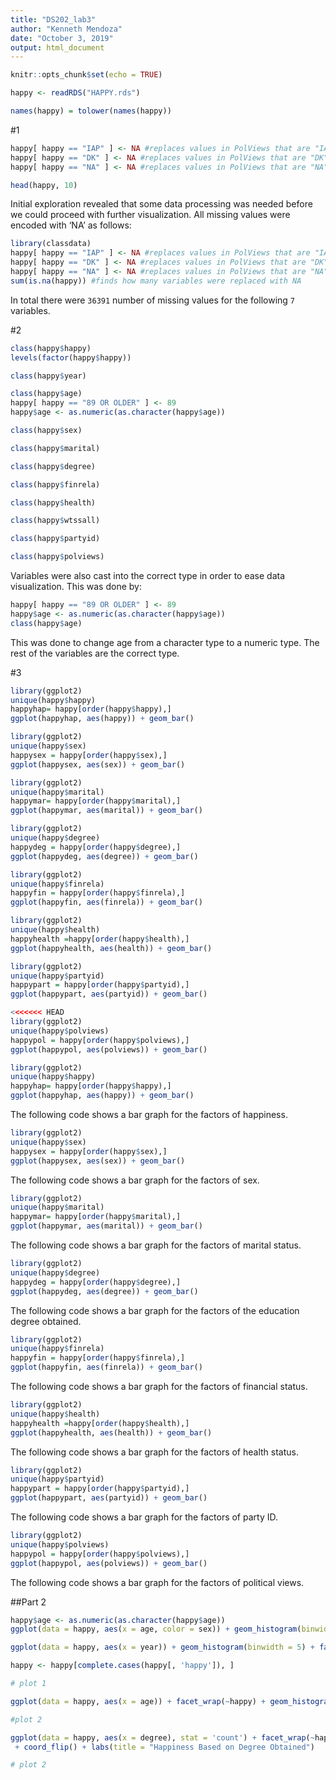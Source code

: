 ```yaml
---
title: "DS202_lab3"
author: "Kenneth Mendoza"
date: "October 3, 2019"
output: html_document
---
```


```r
knitr::opts_chunk$set(echo = TRUE)
```

```r
happy <- readRDS("HAPPY.rds")
```

```r
names(happy) = tolower(names(happy))
```

#1
```r
happy[ happy == "IAP" ] <- NA #replaces values in PolViews that are "IAP" to NA
happy[ happy == "DK" ] <- NA #replaces values in PolViews that are "DK" to NA
happy[ happy == "NA" ] <- NA #replaces values in PolViews that are "NA" to NA

head(happy, 10)
```






Initial exploration revealed that some data processing was needed before we could proceed with further visualization. All missing values were encoded with 'NA' as follows:
```r
library(classdata)
happy[ happy == "IAP" ] <- NA #replaces values in PolViews that are "IAP" to NA
happy[ happy == "DK" ] <- NA #replaces values in PolViews that are "DK" to NA
happy[ happy == "NA" ] <- NA #replaces values in PolViews that are "NA" to NA
sum(is.na(happy)) #finds how many variables were replaced with NA
```
In total there were `36391` number of missing values for the following `7` variables. 










#2
```r
class(happy$happy)
levels(factor(happy$happy))
```
```r
class(happy$year)
```
```r
class(happy$age)
happy[ happy == "89 OR OLDER" ] <- 89
happy$age <- as.numeric(as.character(happy$age))
```

```r
class(happy$sex)
```

```r
class(happy$marital)
```

```r
class(happy$degree)
```

```r
class(happy$finrela)
```

```r
class(happy$health)
```

```r
class(happy$wtssall)
```

```r
class(happy$partyid)
```

```r
class(happy$polviews)
```




Variables were also cast into the correct type in order to ease data visualization. This was done by:
```r
happy[ happy == "89 OR OLDER" ] <- 89
happy$age <- as.numeric(as.character(happy$age))
class(happy$age)
```
This was done to change age from a character type to a numeric type. The rest of the variables are the correct type.






#3
```r
library(ggplot2)
unique(happy$happy)
happyhap= happy[order(happy$happy),]
ggplot(happyhap, aes(happy)) + geom_bar()

```

```r
library(ggplot2)
unique(happy$sex)
happysex = happy[order(happy$sex),]
ggplot(happysex, aes(sex)) + geom_bar()
```

```r
library(ggplot2)
unique(happy$marital)
happymar= happy[order(happy$marital),]
ggplot(happymar, aes(marital)) + geom_bar()
```

```r
library(ggplot2)
unique(happy$degree)
happydeg = happy[order(happy$degree),]
ggplot(happydeg, aes(degree)) + geom_bar()
```

```r
library(ggplot2)
unique(happy$finrela)
happyfin = happy[order(happy$finrela),]
ggplot(happyfin, aes(finrela)) + geom_bar()

```

```r
library(ggplot2)
unique(happy$health)
happyhealth =happy[order(happy$health),]
ggplot(happyhealth, aes(health)) + geom_bar()

```

```r
library(ggplot2)
unique(happy$partyid)
happypart = happy[order(happy$partyid),]
ggplot(happypart, aes(partyid)) + geom_bar()
```

```r
<<<<<<< HEAD
library(ggplot2)
unique(happy$polviews)
happypol = happy[order(happy$polviews),]
ggplot(happypol, aes(polviews)) + geom_bar()
```





```r
library(ggplot2)
unique(happy$happy)
happyhap= happy[order(happy$happy),]
ggplot(happyhap, aes(happy)) + geom_bar()
```

The following code shows a bar graph for the factors of happiness.

```r
library(ggplot2)
unique(happy$sex)
happysex = happy[order(happy$sex),]
ggplot(happysex, aes(sex)) + geom_bar()
```

The following code shows a bar graph for the factors of sex.


```r
library(ggplot2)
unique(happy$marital)
happymar= happy[order(happy$marital),]
ggplot(happymar, aes(marital)) + geom_bar()
```

The following code shows a bar graph for the factors of marital status.


```r
library(ggplot2)
unique(happy$degree)
happydeg = happy[order(happy$degree),]
ggplot(happydeg, aes(degree)) + geom_bar()
```

The following code shows a bar graph for the factors of the education degree obtained.


```r
library(ggplot2)
unique(happy$finrela)
happyfin = happy[order(happy$finrela),]
ggplot(happyfin, aes(finrela)) + geom_bar()
```

The following code shows a bar graph for the factors of financial status.


```r
library(ggplot2)
unique(happy$health)
happyhealth =happy[order(happy$health),]
ggplot(happyhealth, aes(health)) + geom_bar()
```

The following code shows a bar graph for the factors of health status.


```r
library(ggplot2)
unique(happy$partyid)
happypart = happy[order(happy$partyid),]
ggplot(happypart, aes(partyid)) + geom_bar()
```

The following code shows a bar graph for the factors of party ID.


```r
library(ggplot2)
unique(happy$polviews)
happypol = happy[order(happy$polviews),]
ggplot(happypol, aes(polviews)) + geom_bar()
```

The following code shows a bar graph for the factors of political views.


##Part 2



```r
happy$age <- as.numeric(as.character(happy$age))
ggplot(data = happy, aes(x = age, color = sex)) + geom_histogram(binwidth = 2) + facet_wrap(~sex) + ggtitle("Number of Survey Takers vs Age")

ggplot(data = happy, aes(x = year)) + geom_histogram(binwidth = 5) + facet_wrap(~sex) + ggtitle("Number of People vs Year")
```

```r
happy <- happy[complete.cases(happy[, 'happy']), ]

# plot 1

ggplot(data = happy, aes(x = age)) + facet_wrap(~happy) + geom_histogram(binwidth = 1)

#plot 2

ggplot(data = happy, aes(x = degree), stat = 'count') + facet_wrap(~happy) + geom_bar(mapping = aes(fill = degree))
 + coord_flip() + labs(title = "Happiness Based on Degree Obtained")
```

```r
# plot 2

```









